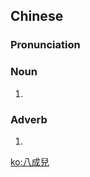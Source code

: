 {{also|八成儿}}
==Chinese==
{{zh-forms|s=八成儿|type=21}}

===Pronunciation===
{{zh-pron
|m=bāchéngr
|cat=n,adv
}}

===Noun===
{{zh-noun}}

# {{erhua form of}}

===Adverb===
{{zh-adv}}

# {{erhua form of}}

[[ko:八成兒]]